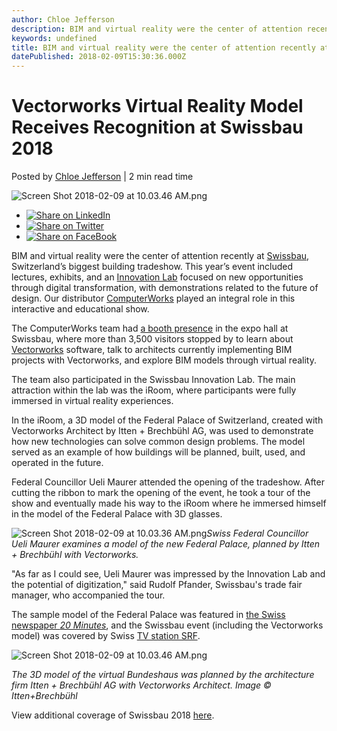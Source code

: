 ```yaml
---
author: Chloe Jefferson
description: BIM and virtual reality were the center of attention recently at Swissbau, Switzerland’s biggest building tradeshow. 
keywords: undefined
title: BIM and virtual reality were the center of attention recently at Swissbau, Switzerland’s biggest building tradeshow.  
datePublished: 2018-02-09T15:30:36.000Z
---
```

  

# Vectorworks Virtual Reality Model Receives Recognition at Swissbau 2018

 Posted by [Chloe Jefferson](https://blog.vectorworks.net/author/chloe-jefferson) | 2 min read time 

![Screen Shot 2018-02-09 at 10.03.46 AM.png](https://blog.vectorworks.net/hubfs/Screen%20Shot%202018-02-09%20at%2010.03.46%20AM.png) 

* [![Share on LinkedIn](https://2659751.fs1.hubspotusercontent-na1.net/hubfs/2659751/michaelDemo/share-LI.png)](http://www.linkedin.com/shareArticle?mini=true&url=https%3A%2F%2Fblog.vectorworks.net%2Fvectorworks-virtual-reality-model-recieves-recognition-at-swissbau-2018)
* [![Share on Twitter](https://2659751.fs1.hubspotusercontent-na1.net/hubfs/2659751/michaelDemo/share-TW.png)](https://www.twitter.com/share?text=Vectorworks%20Virtual%20Reality%20Model%20Receives%20Recognition%20at%20Swissbau%202018&url=https%3A%2F%2Fblog.vectorworks.net%2Fvectorworks-virtual-reality-model-recieves-recognition-at-swissbau-2018&via=PMGTweets)
* [![Share on FaceBook](https://2659751.fs1.hubspotusercontent-na1.net/hubfs/2659751/michaelDemo/share-FB.png)](https://www.facebook.com/sharer/sharer.php?u=https%3A%2F%2Fblog.vectorworks.net%2Fvectorworks-virtual-reality-model-recieves-recognition-at-swissbau-2018)

BIM and virtual reality were the center of attention recently at [Swissbau](https://www.swissbau.ch/), Switzerland’s biggest building tradeshow. This year’s event included lectures, exhibits, and an [Innovation Lab](https://www.swissbau.ch/en-US/innovation-lab/ueber-innovation-lab.aspx) focused on new opportunities through digital transformation, with demonstrations related to the future of design. Our distributor [ComputerWorks](https://www.computerworks.ch/software.html) played an integral role in this interactive and educational show. 

The ComputerWorks team had [a booth presence](https://www.computerworks.ch/vectorworks-blog/details/viele-besucher-an-der-swissbau-2018.html) in the expo hall at Swissbau, where more than 3,500 visitors stopped by to learn about [Vectorworks](http://www.vectorworks.net/bim?utm%5Fcampaign=blog&utm%5Fsource=intext&utm%5Fmedium=planetvectorworks&utm%5Fcontent=swissbau02092018) software, talk to architects currently implementing BIM projects with Vectorworks, and explore BIM models through virtual reality. 

The team also participated in the Swissbau Innovation Lab. The main attraction within the lab was the iRoom, where participants were fully immersed in virtual reality experiences.

In the iRoom, a 3D model of the Federal Palace of Switzerland, created with Vectorworks Architect by Itten + Brechbühl AG, was used to demonstrate how new technologies can solve common design problems. The model served as an example of how buildings will be planned, built, used, and operated in the future.

Federal Councillor Ueli Maurer attended the opening of the tradeshow. After cutting the ribbon to mark the opening of the event, he took a tour of the show and eventually made his way to the iRoom where he immersed himself in the model of the Federal Palace with 3D glasses.

![Screen Shot 2018-02-09 at 10.03.36 AM.png](https://blog.vectorworks.net/hs-fs/hubfs/Screen%20Shot%202018-02-09%20at%2010.03.36%20AM.png?width=550&name=Screen%20Shot%202018-02-09%20at%2010.03.36%20AM.png "Screen Shot 2018-02-09 at 10.03.36 AM.png")_Swiss Federal Councillor Ueli Maurer examines a model of the new Federal Palace,_ 
_planned by Itten + Brechbühl with Vectorworks._ 

"As far as I could see, Ueli Maurer was impressed by the Innovation Lab and the potential of digitization," said Rudolf Pfander, Swissbau's trade fair manager, who accompanied the tour.

The sample model of the Federal Palace was featured in [the Swiss newspaper _20 Minutes_](http://www.20min.ch/schweiz/news/story/So-koennte-das-neue-Bundeshaus-aussehen-26728302), and the Swissbau event (including the Vectorworks model) was covered by Swiss [TV station SRF](https://tp.srgssr.ch/p/portal?urn=urn:srf:ais:video:bc12ba15-68be-4ded-bc85-e519235ec2d0&autoplay=true&legacy=true&width=640&height=360&playerType=).

![Screen Shot 2018-02-09 at 10.03.46 AM.png](https://blog.vectorworks.net/hs-fs/hubfs/Screen%20Shot%202018-02-09%20at%2010.03.46%20AM.png?width=550&name=Screen%20Shot%202018-02-09%20at%2010.03.46%20AM.png "Screen Shot 2018-02-09 at 10.03.46 AM.png")

_The 3D model of the virtual Bundeshaus was planned by the architecture firm_ 
_Itten + Brechbühl AG with Vectorworks Architect. Image © Itten+Brechbühl_

View additional coverage of Swissbau 2018 [here](https://www.srf.ch/news/regional/basel-baselland/swissbau-2018-die-baufachmesse-steht-dieses-jahr-im-zeichen-der-digitalisierung).

  